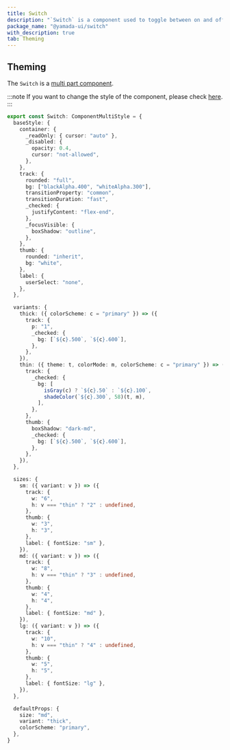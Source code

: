 ```yaml
---
title: Switch
description: "`Switch` is a component used to toggle between on and off states."
package_name: "@yamada-ui/switch"
with_description: true
tab: Theming
---
```


## Theming

The `Switch` is a [multi part component](/styled-system/theming/component-style#multi-part-components).

:::note
If you want to change the style of the component, please check [here](/styled-system/theming/customize-theme#changing-the-style-of-components).
:::

```ts
export const Switch: ComponentMultiStyle = {
  baseStyle: {
    container: {
      _readOnly: { cursor: "auto" },
      _disabled: {
        opacity: 0.4,
        cursor: "not-allowed",
      },
    },
    track: {
      rounded: "full",
      bg: ["blackAlpha.400", "whiteAlpha.300"],
      transitionProperty: "common",
      transitionDuration: "fast",
      _checked: {
        justifyContent: "flex-end",
      },
      _focusVisible: {
        boxShadow: "outline",
      },
    },
    thumb: {
      rounded: "inherit",
      bg: "white",
    },
    label: {
      userSelect: "none",
    },
  },

  variants: {
    thick: ({ colorScheme: c = "primary" }) => ({
      track: {
        p: "1",
        _checked: {
          bg: [`${c}.500`, `${c}.600`],
        },
      },
    }),
    thin: ({ theme: t, colorMode: m, colorScheme: c = "primary" }) => ({
      track: {
        _checked: {
          bg: [
            isGray(c) ? `${c}.50` : `${c}.100`,
            shadeColor(`${c}.300`, 58)(t, m),
          ],
        },
      },
      thumb: {
        boxShadow: "dark-md",
        _checked: {
          bg: [`${c}.500`, `${c}.600`],
        },
      },
    }),
  },

  sizes: {
    sm: ({ variant: v }) => ({
      track: {
        w: "6",
        h: v === "thin" ? "2" : undefined,
      },
      thumb: {
        w: "3",
        h: "3",
      },
      label: { fontSize: "sm" },
    }),
    md: ({ variant: v }) => ({
      track: {
        w: "8",
        h: v === "thin" ? "3" : undefined,
      },
      thumb: {
        w: "4",
        h: "4",
      },
      label: { fontSize: "md" },
    }),
    lg: ({ variant: v }) => ({
      track: {
        w: "10",
        h: v === "thin" ? "4" : undefined,
      },
      thumb: {
        w: "5",
        h: "5",
      },
      label: { fontSize: "lg" },
    }),
  },

  defaultProps: {
    size: "md",
    variant: "thick",
    colorScheme: "primary",
  },
}
```
